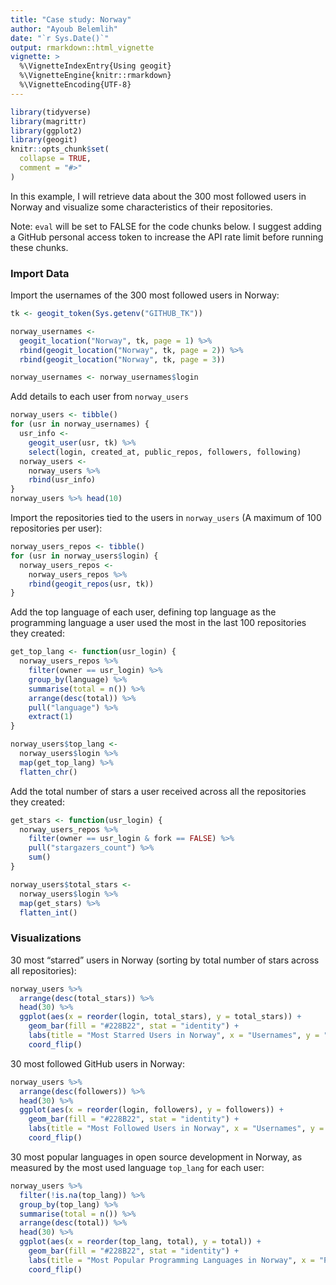 ```yaml
---
title: "Case study: Norway"
author: "Ayoub Belemlih"
date: "`r Sys.Date()`"
output: rmarkdown::html_vignette
vignette: >
  %\VignetteIndexEntry{Using geogit}
  %\VignetteEngine{knitr::rmarkdown}
  %\VignetteEncoding{UTF-8}
---
```


```r
library(tidyverse)
library(magrittr)
library(ggplot2)
library(geogit)
knitr::opts_chunk$set(
  collapse = TRUE,
  comment = "#>"
)
```

In this example, I will retrieve data about the 300 most followed users in Norway and visualize some characteristics of their repositories.

Note: `eval` will be set to FALSE for the code chunks below. I suggest adding a GitHub personal access token to increase the API rate limit before running these chunks.

### Import Data

Import the usernames of the 300 most followed users in Norway:

```r
tk <- geogit_token(Sys.getenv("GITHUB_TK"))

norway_usernames <-
  geogit_location("Norway", tk, page = 1) %>%
  rbind(geogit_location("Norway", tk, page = 2)) %>%
  rbind(geogit_location("Norway", tk, page = 3))

norway_usernames <- norway_usernames$login
```

Add details to each user from `norway_users`

```r
norway_users <- tibble()
for (usr in norway_usernames) {
  usr_info <- 
    geogit_user(usr, tk) %>% 
    select(login, created_at, public_repos, followers, following)
  norway_users <- 
    norway_users %>% 
    rbind(usr_info)
}
norway_users %>% head(10)
```

Import the repositories tied to the users in `norway_users` (A maximum of 100 repositories per user):

```r
norway_users_repos <- tibble()
for (usr in norway_users$login) {
  norway_users_repos <- 
    norway_users_repos %>%
    rbind(geogit_repos(usr, tk))
}
```

Add the top language of each user, defining top language as the programming language a user used the most in the last 100 repositories they created:

```r
get_top_lang <- function(usr_login) {
  norway_users_repos %>%
    filter(owner == usr_login) %>%
    group_by(language) %>%
    summarise(total = n()) %>%
    arrange(desc(total)) %>%
    pull("language") %>%
    extract(1)
}

norway_users$top_lang <- 
  norway_users$login %>% 
  map(get_top_lang) %>%
  flatten_chr()
```

Add the total number of stars a user received across all the repositories they created:

```r
get_stars <- function(usr_login) {
  norway_users_repos %>%
    filter(owner == usr_login & fork == FALSE) %>%
    pull("stargazers_count") %>%
    sum()
}

norway_users$total_stars <- 
  norway_users$login %>% 
  map(get_stars) %>%
  flatten_int()
```

### Visualizations

30 most "starred" users in Norway (sorting by total number of stars across all repositories):

```r
norway_users %>%
  arrange(desc(total_stars)) %>%
  head(30) %>%
  ggplot(aes(x = reorder(login, total_stars), y = total_stars)) + 
    geom_bar(fill = "#228B22", stat = "identity") +
    labs(title = "Most Starred Users in Norway", x = "Usernames", y = "Number of Stars") +
    coord_flip()
```

30 most followed GitHub users in Norway:

```r
norway_users %>%
  arrange(desc(followers)) %>%
  head(30) %>%
  ggplot(aes(x = reorder(login, followers), y = followers)) + 
    geom_bar(fill = "#228B22", stat = "identity") +
    labs(title = "Most Followed Users in Norway", x = "Usernames", y = "Number of Followers") +
    coord_flip()
```

30 most popular languages in open source development in Norway, as measured by the most used language `top_lang` for each user:

```r
norway_users %>%
  filter(!is.na(top_lang)) %>%
  group_by(top_lang) %>%
  summarise(total = n()) %>%
  arrange(desc(total)) %>%
  head(30) %>%
  ggplot(aes(x = reorder(top_lang, total), y = total)) + 
    geom_bar(fill = "#228B22", stat = "identity") +
    labs(title = "Most Popular Programming Languages in Norway", x = "Programming Languages", y = "Number of Users") +
    coord_flip()
```


